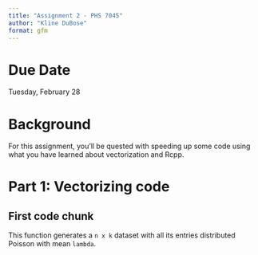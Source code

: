 ```yaml
---
title: "Assignment 2 - PHS 7045"
author: "Kline DuBose"
format: gfm
---
```


# Due Date
Tuesday, February 28

# Background
For this assignment, you'll be quested with speeding up some code using what you have learned about vectorization and Rcpp.

# Part 1: Vectorizing code

## First code chunk
This function generates a `n x k` dataset with all its entries distributed Poisson with mean `lambda`.
```r

```